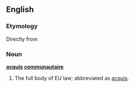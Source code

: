 ==English==

===Etymology===
Directly from {{F.}}

===Noun===
'''[[acquis]] [[communautaire]]'''

# The full body of EU law; abbreviated as [[acquis]].